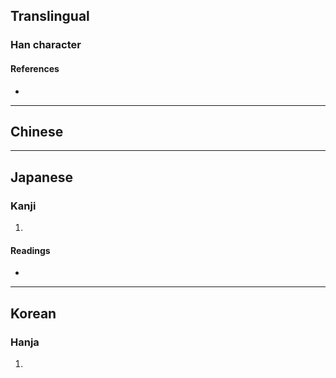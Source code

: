 {{character info/new}}
==Translingual==

===Han character===
{{Han char|rn=19|rad=力|as=05|sn=7|four=24527|canj=HOKS|ids=⿰失力}}

====References====
* {{Han ref|kx=0147.030|dkj=02319|dj=0331.060|hdz=10368.100|uh=52AE|ud=21166|bh=CA70|bd=51824}}

----

==Chinese==
{{zh-see|逸|a}}

----

==Japanese==

===Kanji===
{{ja-kanji|grade=|rs=力05}}

# {{rfdef|ja|sort=力05}}

====Readings====
* {{ja-readings|on=[[いつ]] (itsu), [[いち]] (ichi)|kun=[[みだら]] (midara), [[たわむれる]] (tawamureru), [[たのしむ]] (tanoshimu)}}

----

==Korean==

===Hanja===
{{ko-hanja|hangeul=일|rv=il|mr=il}}

# {{rfdef|ko|sort=力05}}